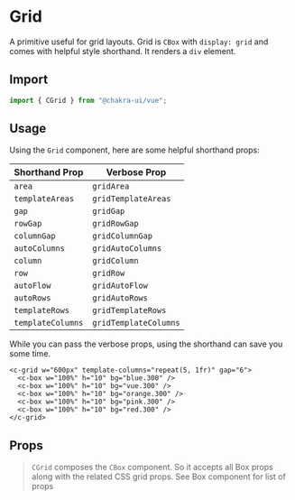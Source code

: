 
<SEO
  title="Grid"
  description="Grid is Box with `display: grid` and comes with helpful style shorthand. It renders a `div` element."
/>

# Grid

A primitive useful for grid layouts. Grid is `CBox` with `display: grid` and
comes with helpful style shorthand. It renders a `div` element.

## Import

```js
import { CGrid } from "@chakra-ui/vue";
```


## Usage

Using the `Grid` component, here are some helpful shorthand props:

| Shorthand Prop    | Verbose Prop          |
| ----------------- | --------------------- |
| `area`            | `gridArea`            |
| `templateAreas`   | `gridTemplateAreas`   |
| `gap`             | `gridGap`             |
| `rowGap`          | `gridRowGap`          |
| `columnGap`       | `gridColumnGap`       |
| `autoColumns`     | `gridAutoColumns`     |
| `column`          | `gridColumn`          |
| `row`             | `gridRow`             |
| `autoFlow`        | `gridAutoFlow`        |
| `autoRows`        | `gridAutoRows`        |
| `templateRows`    | `gridTemplateRows`    |
| `templateColumns` | `gridTemplateColumns` |

While you can pass the verbose props, using the shorthand can save you some
time.

```vue live=true
<c-grid w="600px" template-columns="repeat(5, 1fr)" gap="6">
  <c-box w="100%" h="10" bg="blue.300" />
  <c-box w="100%" h="10" bg="vue.300" />
  <c-box w="100%" h="10" bg="orange.300" />
  <c-box w="100%" h="10" bg="pink.300" />
  <c-box w="100%" h="10" bg="red.300" />
</c-grid>
```

## Props

> `CGrid` composes the `CBox` component. So it accepts all Box props along with the related CSS grid props. See <nuxt-link to="/box#props">Box</nuxt-link> component for list of props
